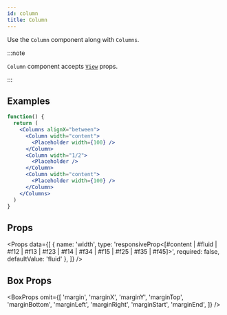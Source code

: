 ```yaml
---
id: column
title: Column
---
```



Use the `Column` component along with `Columns`.

:::note

`Column` component accepts [`View`](https://reactnative.dev/docs/view) props.

:::

## Examples

```jsx live
function() {
  return (
    <Columns alignX="between">
      <Column width="content">
        <Placeholder width={100} />
      </Column>
      <Column width="1/2">
        <Placeholder />
      </Column>
      <Column width="content">
        <Placeholder width={100} />
      </Column>
    </Columns>
  )
}
```

## Props

<Props
  data={[
    {
      name: 'width',
      type: 'responsiveProp<[#content | #fluid | #f12 | #f13 | #f23 | #f14 | #f34 | #f15 | #f25 | #f35 | #f45]>',
      required: false,
      defaultValue: 'fluid'
    },
  ]}
/>


## Box Props

<BoxProps omit={[
  'margin',
  'marginX',
  'marginY',
  'marginTop',
  'marginBottom',
  'marginLeft',
  'marginRight',
  'marginStart',
  'marginEnd',
]} />
